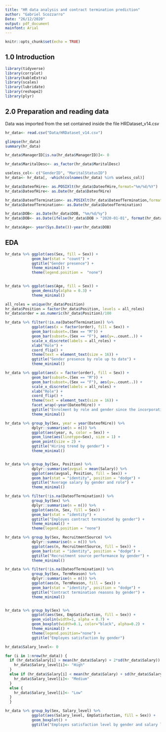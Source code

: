 ```yaml
---
title: "HR data analysis and contract termination prediction"
author: "Gabriel Scozzarro"
Date: "26/12/2020"
output: pdf_document
mainfont: Arial
---
```


```r
knitr::opts_chunk$set(echo = TRUE)
```

## 1.0 Introduction


````r
library(tidyverse)
library(corrplot)
library(kableExtra)
library(scales)
library(lubridate)
library(reshape2)
library(plyr)
````

## 2.0 Preparation and reading data
Data was imported from the set contained inside the file HRDataset_v14.csv

````r
hr_data<- read.csv("Data/HRDataset_v14.csv")
````

````r
glimpse(hr_data)
summary(hr_data)
````

````r
hr_data$ManagerID[is.na(hr_data$ManagerID)]<- 0

hr_data$MaritalDesc<- as_factor(hr_data$MaritalDesc)

useless_col<- c("GenderID", "MaritalStatusID")
hr_data<- hr_data[, -which(colnames(hr_data) %in% useless_col)]

hr_data$DateofHire<- as.POSIXlt(hr_data$DateofHire,format="%m/%d/%Y")
hr_data$DateofHire<- as.Date(hr_data$DateofHire)

hr_data$DateofTermination<- as.POSIXlt(hr_data$DateofTermination,format="%m/%d/%Y")
hr_data$DateofTermination<- as.Date(hr_data$DateofTermination)

hr_data$DOB<- as.Date(hr_data$DOB, "%m/%d/%y")
hr_data$DOB<- as.Date(ifelse(hr_data$DOB > "2020-01-01", format(hr_data$DOB, "19%y-%m-%d"), format(hr_data$DOB)))

hr_data$Age<- year(Sys.Date())-year(hr_data$DOB)
````
## EDA

````r
hr_data %>% ggplot(aes(Sex, fill = Sex)) +
            geom_bar(stat = "count") +
            ggtitle("Gender presence") +
            theme_minimal() +
            theme(legend.position =  "none")

  
hr_data %>% ggplot(aes(Age, fill = Sex)) +
            geom_density(alpha = 0.3) +
            theme_minimal()

all_roles = unique(hr_data$Position)
hr_data$Position = factor(hr_data$Position, levels = all_roles)
hr_data$order = as.numeric(hr_data$Position)/100 

hr_data %>% filter(!is.na(DateofTermination)) %>%
            ggplot(aes(x = factor(order), fill = Sex)) + 
            geom_bar(subset=.(Sex == "M")) + 
            geom_bar(subset=.(Sex == "F"), aes(y=..count..)) + 
            scale_x_discrete(labels = all_roles) +
            xlab("Role") +
            coord_flip() +
            theme(text = element_text(size = 16)) +
            ggtitle("Gender presence by role up to date") +
            theme_minimal()

hr_data %>% ggplot(aes(x = factor(order), fill = Sex)) + 
            geom_bar(subset=.(Sex == "M")) + 
            geom_bar(subset=.(Sex == "F"), aes(y=..count..)) + 
            scale_x_discrete(labels = all_roles) +
            xlab("Role") +
            coord_flip() +
            theme(text = element_text(size = 16)) +
            facet_wrap(~year(DateofHire)) +
            ggtitle("Enrolment by role and gender since the incorporation") +
            theme_minimal()

hr_data %>% group_by(Sex, year = year(DateofHire)) %>%
            dplyr::summarise(n = n()) %>%
            ggplot(aes(year, n, color = Sex)) +
            geom_line(aes(linetype=Sex), size = 1) +
            geom_point(size = 2) +
            ggtitle("Hiring trend by gender") +
            theme_minimal()


hr_data %>% group_by(Sex, Position) %>%
            dplyr::summarise(avgsal = mean(Salary)) %>%
            ggplot(aes(avgsal, Position, fill = Sex)) +
            geom_bar(stat = "identity", position = "dodge") +
            ggtitle("Average salary by gender and role") +
            theme_minimal()

hr_data %>% filter(!is.na(DateofTermination)) %>%
            group_by(Sex) %>%
            dplyr::summarise(n = n()) %>%
            ggplot(aes(n, Sex, fill = Sex)) +
            geom_bar(stat = "identity") +
            ggtitle("Employes contract terminated by gender") +
            theme_minimal() +
            theme(legend.position = "none")

hr_data %>% group_by(Sex, RecruitmentSource) %>%
            dplyr::summarise(n = n()) %>%
            ggplot(aes(n, RecruitmentSource, fill = Sex)) +
            geom_bar(stat = "identity", position = "dodge") +
            ggtitle("Recruitment source performance by gender") +
            theme_minimal()

hr_data %>% filter(!is.na(DateofTermination)) %>%
            group_by(Sex, TermReason) %>%
            dplyr::summarise(n = n()) %>%
            ggplot(aes(n, TermReason, fill = Sex)) +
            geom_bar(stat = "identity", position = "dodge") +
            ggtitle("Contract termination reasons by gender") +
            theme_minimal()


hr_data %>% group_by(Sex) %>%
            ggplot(aes(Sex, EmpSatisfaction, fill = Sex)) +
            geom_violin(width=1, alpha = 0.7) +
            geom_boxplot(width=0.1, color="black", alpha=0.2) +
            theme_minimal() +
            theme(legend.position="none") +
            ggtitle("Employes satisfaction by gender")

hr_data$Salary_level<- 0

for (i in 1:nrow(hr_data)) {
  if (hr_data$Salary[i] > mean(hr_data$Salary) + 2*sd(hr_data$Salary)) {
    hr_data$Salary_level[i]<- "High"
  }
  else if (hr_data$Salary[i] < mean(hr_data$Salary) + sd(hr_data$Salary)) {
    hr_data$Salary_level[i]<- "Medium"
  } 
  else {
    hr_data$Salary_level[i]<- "Low"
  }
  }

hr_data %>% group_by(Sex, Salary_level) %>%
            ggplot(aes(Salary_level, EmpSatisfaction, fill = Sex)) +
            geom_boxplot() +
            ggtitle("Employes satisfaction level by gender and salary level")

````